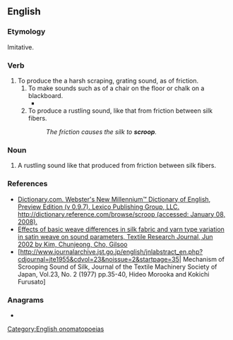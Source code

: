 ==English==

===Etymology===
Imitative.

===Verb===
{{en-verb}}

# To produce the a harsh scraping, grating sound, as of friction.
## To make sounds such as of a chair on the floor or chalk on a blackboard.
##* {{quote-book|en|author=Siegfried Sassoon|authorlink=Siegfried Sassoon
|title=[[w:Sherston's Progress|Sherston's Progress]]
|location=London|publisher=Faber|year=1937|page=628 (in The Complete Memoirs of George Sherston )
|passage=I exclaimed in a loud voice, '''scrooping''' back my chair on the brick floor and standing up.}}
## To produce a rustling sound, like that from friction between silk fibers.
##: ''The friction causes the silk to '''scroop'''.''

===Noun===
{{en-noun}}

# A rustling sound like that produced from friction between silk fibers.

===References===
* [http://dictionary.reference.com/browse/scroop Dictionary.com. Webster's New Millennium™ Dictionary of English, Preview Edition (v 0.9.7). Lexico Publishing Group, LLC. http://dictionary.reference.com/browse/scroop (accessed: January 08, 2008).]
* [http://findarticles.com/p/articles/mi_qa4025/is_200206/ai_n9115565 Effects of basic weave differences in silk fabric and yarn type variation in satin weave on sound parameters, Textile Research Journal, Jun 2002 by Kim, Chunjeong, Cho, Gilsoo]
* [http://www.journalarchive.jst.go.jp/english/jnlabstract_en.php?cdjournal=jte1955&cdvol=23&noissue=2&startpage=35| Mechanism of Scrooping Sound of Silk, Journal of the Textile Machinery Society of Japan, Vol.23, No. 2 (1977) pp.35-40, Hideo Morooka and Kokichi Furusato]

===Anagrams===
* {{anagrams|en|a=cooprs|Porcos|copros}}

[[Category:English onomatopoeias]]